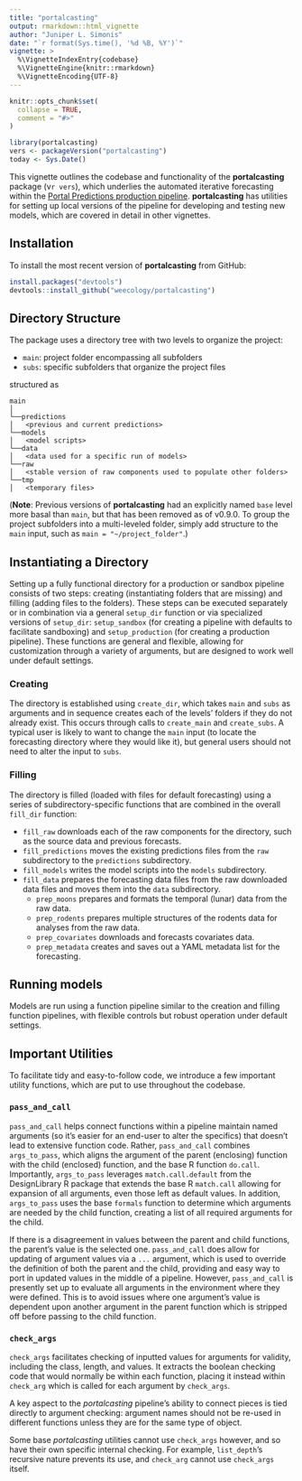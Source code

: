 ```yaml
---
title: "portalcasting"
output: rmarkdown::html_vignette
author: "Juniper L. Simonis"
date: "`r format(Sys.time(), '%d %B, %Y')`"
vignette: >
  %\VignetteIndexEntry{codebase}
  %\VignetteEngine{knitr::rmarkdown}
  %\VignetteEncoding{UTF-8}
---
```


```r
knitr::opts_chunk$set(
  collapse = TRUE,
  comment = "#>"
)
```

```r
library(portalcasting)
vers <- packageVersion("portalcasting")
today <- Sys.Date()
```

This vignette outlines the codebase and functionality of the **portalcasting** package (v`r vers`), which underlies the automated iterative forecasting within the [Portal Predictions production pipeline](https://github.com/weecology/portalPredictions). **portalcasting** has utilities for setting up local versions of the pipeline for developing and testing new models, which are covered in detail in other vignettes.

## Installation

To install the most recent version of **portalcasting** from GitHub:

```r
install.packages("devtools")
devtools::install_github("weecology/portalcasting")
```

## Directory Structure

The package uses a directory tree with two levels to organize the project:

* `main`: project folder encompassing all subfolders
* `subs`: specific subfolders that organize the project files
 
structured as

```
main
│
└──predictions
│   <previous and current predictions>
└──models
│   <model scripts>
└──data
│   <data used for a specific run of models>
└──raw
│   <stable version of raw components used to populate other folders>
└──tmp
│   <temporary files>
```

(**Note**: Previous versions of **portalcasting** had an explicitly named `base` level more basal than `main`, but that has been removed as of v0.9.0. To group the project subfolders into a multi-leveled folder, simply add structure to the `main` input, such as `main = "~/project_folder"`.)

## Instantiating a Directory

Setting up a fully functional directory for a production or sandbox pipeline consists of two steps: creating (instantiating folders that are missing) and filling (adding files to the folders). These steps can be executed separately or in combination via a general `setup_dir` function or via specialized versions of `setup_dir`: `setup_sandbox` (for creating a pipeline with defaults to facilitate sandboxing) and `setup_production` (for creating a production pipeline). These functions are general and flexible, allowing for customization through a variety of arguments, but are designed to work well under default settings.

### Creating 

The directory is established using `create_dir`, which takes `main` and `subs` as arguments and in sequence creates each of the levels' folders if they do not already exist. This occurs through calls to `create_main` and `create_subs`. A typical user is likely to want to change the `main` input (to locate the forecasting directory where they would like it), but general users should not need to alter the input to `subs`.

### Filling 

The directory is filled (loaded with files for default forecasting) using a series of subdirectory-specific functions that are combined in the overall `fill_dir` function:

* `fill_raw` downloads each of the raw components for the directory, such as the source data and previous forecasts.
* `fill_predictions` moves the existing predictions files from the `raw` subdirectory to the `predictions` subdirectory.
* `fill_models` writes the model scripts into the `models` subdirectory.
* `fill_data` prepares the forecasting data files from the raw downloaded data files and moves them into the `data` subdirectory.
  * `prep_moons` prepares and formats the temporal (lunar) data from the raw data.
  * `prep_rodents` prepares multiple structures of the rodents data for analyses from the raw data.
  * `prep_covariates` downloads and forecasts covariates data.
  * `prep_metadata` creates and saves out a YAML metadata list for the forecasting. 


## Running models

Models are run using a function pipeline similar to the creation and filling function pipelines, with flexible controls but robust operation under default settings.



## Important Utilities

To facilitate tidy and easy-to-follow code, we introduce a few important utility functions, which are put to use throughout the codebase.

### `pass_and_call`

`pass_and_call` helps connect functions within a pipeline maintain named arguments (so it's easier for an end-user to alter the specifics) that doesn't lead to extensive function code. Rather, `pass_and_call` combines `args_to_pass`, which aligns the argument of the parent (enclosing) function with the child (enclosed) function, and the base R function `do.call`. Importantly, `args_to_pass` leverages `match.call.default` from the DesignLibrary R package that extends the base R `match.call` allowing for expansion of all arguments, even those left as default values. In addition, `args_to_pass` uses the base `formals` function to determine which arguments are needed by the child function, creating a list of all required arguments for the child.

If there is a disagreement in values between the parent and child functions, the parent's value is the selected one. `pass_and_call` does allow for updating of argument values via a `...` argument, which is used to override the definition of both the parent and the child, providing and easy way to port in updated values in the middle of a pipeline. However, `pass_and_call` is presently set up to evaluate all arguments in the environment where they were defined. This is to avoid issues where one argument's value is dependent upon another argument in the parent function which is stripped off before passing to the child function. 

### `check_args`

`check_args` facilitates checking of inputted values for arguments for validity, including the class, length, and values. It extracts the boolean checking code that would normally be within each function, placing it instead within `check_arg` which is called for each argument by `check_args`.

A key aspect to the *portalcasting* pipeline's ability to connect pieces is tied directly to argument checking: argument names should not be re-used in different functions unless they are for the same type of object. 

Some base *portalcasting* utilities cannot use `check_args` however, and so have their own specific internal checking. For example, `list_depth`'s recursive nature prevents its use, and `check_arg` cannot use `check_args` itself. 


